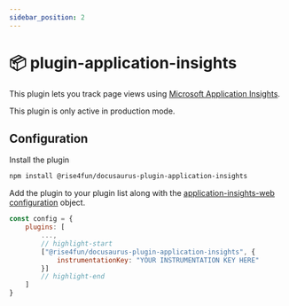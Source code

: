 ```yaml
---
sidebar_position: 2
---
```


# 📦 plugin-application-insights

This plugin lets you track page views using [Microsoft Application Insights](https://www.npmjs.com/package/@microsoft/applicationinsights-web).

This plugin is only active in production mode.

## Configuration 

Install the plugin

```bash npm2yarn
npm install @rise4fun/docusaurus-plugin-application-insights
```

Add the plugin to your plugin list along with the [application-insights-web configuration](https://github.com/microsoft/ApplicationInsights-JS#snippet-configuration-options) object.

```js
const config = {
    plugins: [
        ...,
        // highlight-start
        ["@rise4fun/docusaurus-plugin-application-insights", {
            instrumentationKey: "YOUR INSTRUMENTATION KEY HERE"
        }]
        // highlight-end
    ]
}
```
